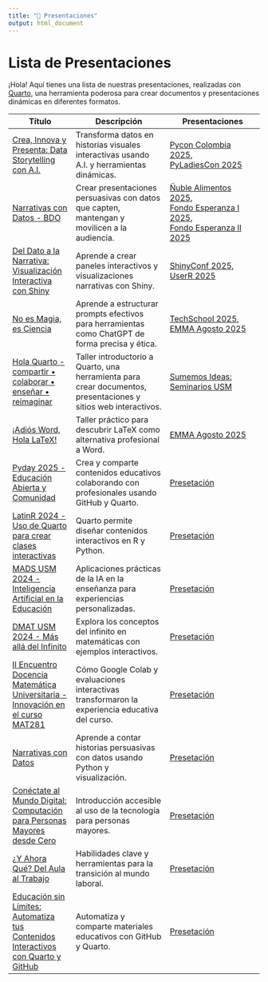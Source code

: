 ```yaml
---
title: "🎉 Presentaciones"
output: html_document
---
```


# Lista de Presentaciones

¡Hola! Aquí tienes una lista de nuestras presentaciones, realizadas con [Quarto](https://quarto.org/), una herramienta poderosa para crear documentos y presentaciones dinámicas en diferentes formatos.

| Título                                                                                                                | Descripción                                                                                                     | Presentaciones                                                                                                                                                                                      |
|------------------|---------------------------|---------------------------|
| [Crea, Innova y Presenta: Data Storytelling con A.I.](visualization_2024/presentacion.html)                           | Transforma datos en historias visuales interactivas usando A.I. y herramientas dinámicas.                       | [Pycon Colombia 2025](shiny_2025/presentacion_pc.html), <br> [PyLadiesCon 2025](visualization_2024/presentacion_pyladies.html)                                                                      |
| [Narrativas con Datos - BDO](shiny_2025/presentacion_ext.html)                                                        | Crear presentaciones persuasivas con datos que capten, mantengan y movilicen a la audiencia.                    | [Ñuble Alimentos 2025](shiny_2025/presentacion_ext.html), <br> [Fondo Esperanza I 2025](shiny_2025/presentacion_fa1.html), <br> [Fondo Esperanza II 2025](visualization_2024/presentacion_fa1.html) |
| [Del Dato a la Narrativa: Visualización Interactiva con Shiny](shiny_2025/presentacion_es.html)                       | Aprende a crear paneles interactivos y visualizaciones narrativas con Shiny.                                    | [ShinyConf 2025](shiny_2025/presentacion.html), <br> [UserR 2025](shiny_2025/presentacion_user.html)                                                                                                |
| [No es Magia, es Ciencia](prompts_chatgpt/presentacion.html)                                                          | Aprende a estructurar prompts efectivos para herramientas como ChatGPT de forma precisa y ética.                | [TechSchool 2025](prompts_chatgpt/presentacion.html),<br> [EMMA Agosto 2025](prompts_chatgpt/presentacion_emma.html)                                                                                |
| [Hola Quarto - compartir • colaborar • enseñar • reimaginar](hello-quarto/presentacion.html)                          | Taller introductorio a Quarto, una herramienta para crear documentos, presentaciones y sitios web interactivos. | [Sumemos Ideas: Seminarios USM](hello-quarto/presentacion.html#/hello-quarto-title)                                                                                |
| [¡Adiós Word, Hola LaTeX!](latex_2025/presentacion.html)                                                              | Taller práctico para descubrir LaTeX como alternativa profesional a Word.                                       | [EMMA Agosto 2025](latex_2025/presentacion_emma.html)                                                                                                                                               |
| [Pyday 2025 - Educación Abierta y Comunidad](comunidad_2025/presentacion.html)                                        | Crea y comparte contenidos educativos colaborando con profesionales usando GitHub y Quarto.                     | [Presetación](comunidad_2025/presentacion.html)                                                                                                                                                     |
| [LatinR 2024 - Uso de Quarto para crear clases interactivas](latinr_2024/presentacion.html)                           | Quarto permite diseñar contenidos interactivos en R y Python.                                                   | [Presetación](latinr_2024/presentacion.html)                                                                                                                                                        |
| [MADS USM 2024 - Inteligencia Artificial en la Educación](mads_2024/presentacion.html)                                | Aplicaciones prácticas de la IA en la enseñanza para experiencias personalizadas.                               | [Presetación](mads_2024/presentacion.html)                                                                                                                                                          |
| [DMAT USM 2024 - Más allá del Infinito](infinity_2024/presentacion.html)                                              | Explora los conceptos del infinito en matemáticas con ejemplos interactivos.                                    | [Presetación](infinity_2024/presentacion.html)                                                                                                                                                      |
| [II Encuentro Docencia Matemática Universitaria - Innovación en el curso MAT281](uc_2024/presentacion.html)           | Cómo Google Colab y evaluaciones interactivas transformaron la experiencia educativa del curso.                 | [Presetación](uc_2024/presentacion.html)                                                                                                                                                            |
| [Narrativas con Datos](narrativas_2024/presentacion.html)                                                             | Aprende a contar historias persuasivas con datos usando Python y visualización.                                 | [Presetación](narrativas_2024/presentacion.html)                                                                                                                                                    |
| [Conéctate al Mundo Digital: Computación para Personas Mayores desde Cero](computacion_2024/presentacion.html)        | Introducción accesible al uso de la tecnología para personas mayores.                                           | [Presetación](computacion_2024/presentacion.html)                                                                                                                                                   |
| [¿Y Ahora Qué? Del Aula al Trabajo](profesional_2024/presentacion.html)                                               | Habilidades clave y herramientas para la transición al mundo laboral.                                           | [Presetación](profesional_2024/presentacion.html)                                                                                                                                                   |
| [Educación sin Límites: Automatiza tus Contenidos Interactivos con Quarto y GitHub](pycon_usa_2025/presentacion.html) | Automatiza y comparte materiales educativos con GitHub y Quarto.                                                | [Presetación](pycon_usa_2025/presentacion.html)                                                                                                                                                     |